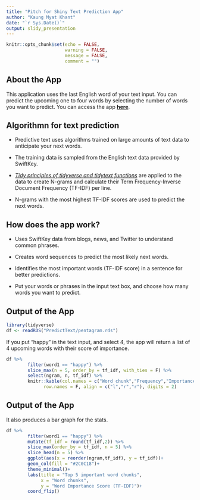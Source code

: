```yaml
---
title: "Pitch for Shiny Text Prediction App"
author: "Kaung Myat Khant"
date: "`r Sys.Date()`"
output: slidy_presentation
---
```


```r
knitr::opts_chunk$set(echo = FALSE,
                      warning = FALSE,
                      message = FALSE,
                      comment = "")
```

## About the App

This application uses the last English word of your text input. You can predict the upcoming one to four words by selecting the number of words you want to predict. You can access the app [**here**](https://8odfh6-kmk-27.shinyapps.io/PredictText/).

## Algorithmn for text prediction

-   Predictive text uses algorithms trained on large amounts of text data to anticipate your next words.

-   The training data is sampled from the English text data provided by SwiftKey.

-   [*Tidy principles of tidyverse and tidytext functions*](https://www.tidytextmining.com/) are applied to the data to create N-grams and calculate their Term Frequency-Inverse Document Frequency (TF-IDF) per line.

-   N-grams with the most highest TF-IDF scores are used to predict the next words.

## How does the app work?

- Uses SwiftKey data from blogs, news, and Twitter to understand common phrases.

- Creates word sequences to predict the most likely next words.

- Identifies the most important words (TF-IDF score) in a sentence for better predictions.

- Put your words or phrases in the input text box, and choose how many words you want to predict.

## Output of the App

```r
library(tidyverse)
df <- readRDS("PredictText/pentagram.rds")
```

If you put "happy" in the text input, and select 4, the app will return a list of 4 upcoming words with their score of importance.  

```r

df %>% 
        filter(word1 == "happy") %>% 
        slice_max(n = 5, order_by = tf_idf, with_ties = F) %>% 
        select(ngram, n, tf_idf) %>% 
        knitr::kable(col.names = c("Word chunk","Frequency","Importance(TF-IDF score)"),
              row.names = F, align = c("l","r","r"), digits = 2)

```

## Output of the App  

It also produces a bar graph for the stats.

```r
df %>% 
        filter(word1 == "happy") %>% 
        mutate(tf_idf = round(tf_idf,2)) %>% 
        slice_max(order_by = tf_idf, n = 5) %>% 
        slice_head(n = 5) %>% 
        ggplot(aes(x = reorder(ngram,tf_idf), y = tf_idf))+
        geom_col(fill = "#2C0C18")+
        theme_minimal()+
        labs(title = "Top 5 important word chunks",
             x = "Word chunks",
             y = "Word Importance Score (TF-IDF)")+
        coord_flip()
```

